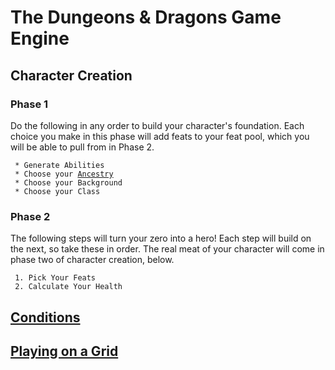 = The Dungeons & Dragons Game Engine =
== Character Creation ==
=== Phase 1 ===
Do the following in any order to build your character's foundation.  Each choice you make in this phase will add feats to your feat pool, which you will be able to pull from in Phase 2.
  * Generate Abilities
  * Choose your [[Ancestry]]
  * Choose your Background
  * Choose your Class

=== Phase 2 ===
The following steps will turn your zero into a hero!  Each step will build on the next, so take these in order. The real meat of your character will come in phase two of character creation, below.
  1. Pick Your Feats 
  2. Calculate Your Health

== [[Conditions]] ==
== [[Playing on a Grid]] ==
